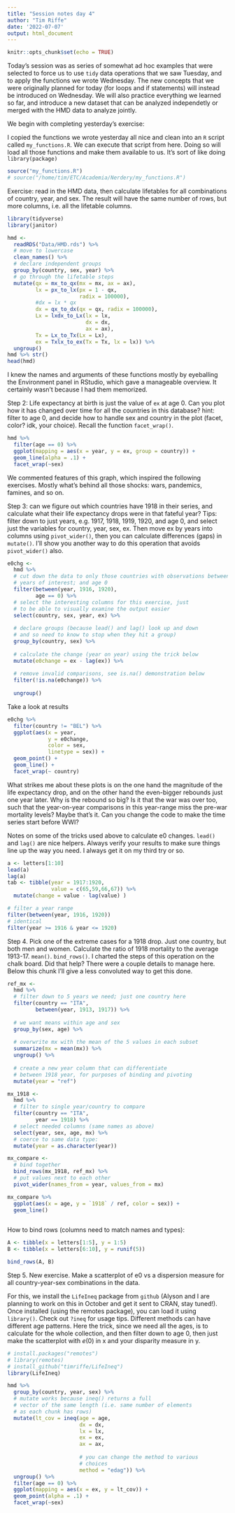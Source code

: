 ```yaml
---
title: "Session notes day 4"
author: "Tim Riffe"
date: '2022-07-07'
output: html_document
---
```


```r
knitr::opts_chunk$set(echo = TRUE)
```

Today's session was as series of somewhat ad hoc examples that were selected to force us to use `tidy` data operations that we saw Tuesday, and to apply the functions we wrote Wednesday. The new concepts that we were originally planned for today (for loops and if statements) will instead be introduced on Wednesday. We will also practice everything we learned so far, and introduce a new dataset that can be analyzed independetly or merged with the HMD data to analyze jointly.

We begin with completing yesterday's exercise:

I copied the functions we wrote yesterday all nice and clean into an `R` script called `my_functions.R`. We can execute that script from here. Doing so will load all those functions and make them available to us. It's sort of like doing `library(package)`
```r
source("my_functions.R")
# source("/home/tim/ETC/Academia/Nerdery/my_functions.R")
```

Exercise: read in the HMD data, then calculate lifetables for all combinations of country, year, and sex. The result will have the same number of rows, but more columns, i.e. all the lifetable columns.
```r
library(tidyverse)
library(janitor)

hmd <- 
  readRDS("Data/HMD.rds") %>% 
  # move to lowercase
  clean_names() %>% 
  # declare independent groups
  group_by(country, sex, year) %>% 
  # go through the lifetable steps
  mutate(qx = mx_to_qx(mx = mx, ax = ax),
         lx = px_to_lx(px = 1 - qx, 
                       radix = 100000),
         #dx = lx * qx
         dx = qx_to_dx(qx = qx, radix = 100000),
         Lx = lxdx_to_Lx(lx = lx, 
                         dx = dx, 
                         ax = ax),
         Tx = Lx_to_Tx(Lx = Lx),
         ex = Txlx_to_ex(Tx = Tx, lx = lx)) %>% 
  ungroup()
hmd %>% str()
head(hmd)
```
I knew the names and arguments of these functions mostly by eyeballing the Environment panel in RStudio, which gave a manageable overview. It certainly wasn't because I had them memorized.

Step 2: Life expectancy at birth is just the value of `ex` at age 0. Can you plot how it has changed over time for all the countries in this database? hint: filter to age 0, and decide how to handle sex and country in the plot (facet, color? idk, your choice). Recall the function `facet_wrap()`.

```r
hmd %>% 
  filter(age == 0) %>% 
  ggplot(mapping = aes(x = year, y = ex, group = country)) +
  geom_line(alpha = .1) +
  facet_wrap(~sex)
```
We commented features of this graph, which inspired the following exercises. Mostly what's behind all those shocks: wars, pandemics, famines, and so on.


Step 3: can we figure out which countries have 1918 in their series, and calculate what their life expectancy drops were in that fateful year? Tips:
filter down to just years, e.g. 1917, 1918, 1919, 1920, and age 0, and select just the variables for country, year, sex, ex. Then move ex by years into columns using `pivot_wider()`, then you can calculate differences (gaps) in `mutate()`. I'll show you another way to do this operation that avoids `pivot_wider()` also.

```r
e0chg <-
  hmd %>% 
  # cut down the data to only those countries with observations between the 
  # years of interest; and age 0
  filter(between(year, 1916, 1920),
         age == 0) %>% 
  # select the interesting columns for this exercise, just
  # to be able to visually examine the output easier
  select(country, sex, year, ex) %>% 
  
  # declare groups (because lead() and lag() look up and down 
  # and so need to know to stop when they hit a group)
  group_by(country, sex) %>% 
  
  # calculate the change (year on year) using the trick below
  mutate(e0change = ex - lag(ex)) %>% 
  
  # remove invalid comparisons, see is.na() demonstration below
  filter(!is.na(e0change)) %>% 
  
  ungroup()
```

Take a look at results
```r
e0chg %>% 
  filter(country != "BEL") %>% 
  ggplot(aes(x = year, 
             y = e0change, 
             color = sex,
             linetype = sex)) +
  geom_point() +
  geom_line() +
  facet_wrap(~ country)
```
What strikes me about these plots is on the one hand the magnitude of the life expectancy drop, and on the other hand the even-bigger rebounds just one year later. Why is the rebound so big? Is it that the war was over too, such that the year-on-year comparisons in this year-range miss the pre-war mortality levels? Maybe that's it. Can you change the code to make the time series start before WWI?

Notes on some of the tricks used above to calculate e0 changes. `lead()` and `lag()` are nice helpers. Always verify your results to make sure things line up the way you need. I always get it on my third try or so.
```r
a <- letters[1:10]
lead(a)
lag(a)
tab <- tibble(year = 1917:1920,
              value = c(65,59,66,67)) %>% 
  mutate(change = value - lag(value) ) 

# filter a year range
filter(between(year, 1916, 1920))
# identical
filter(year >= 1916 & year <= 1920)
```

Step 4. Pick one of the extreme cases for a 1918 drop. Just one country, but both men and women. Calculate the ratio of 1918 mortality to the average 1913-17. `mean()`. `bind_rows()`. I charted the steps of this operation on the chalk board. Did that help? There were a couple details to manage here. Below this chunk I'll give a less convoluted way to get this done.


```r
ref_mx <-
  hmd %>% 
  # filter down to 5 years we need; just one country here
  filter(country == "ITA",
         between(year, 1913, 1917)) %>% 
  
  # we want means within age and sex
  group_by(sex, age) %>% 
  
  # overwrite mx with the mean of the 5 values in each subset
  summarize(mx = mean(mx)) %>% 
  ungroup() %>% 
  
  # create a new year column that can differentiate
  # between 1918 year, for purposes of binding and pivoting
  mutate(year = "ref")

mx_1918 <-
  hmd %>% 
  # filter to single year/country to compare
  filter(country == "ITA",
         year == 1918) %>% 
  # select needed columns (same names as above)
  select(year, sex, age, mx) %>% 
  # coerce to same data type:
  mutate(year = as.character(year))

mx_compare <-
  # bind together
  bind_rows(mx_1918, ref_mx) %>% 
  # put values next to each other
  pivot_wider(names_from = year, values_from = mx)

mx_compare %>% 
  ggplot(aes(x = age, y = `1918` / ref, color = sex)) +
  geom_line()
 
```


How to bind rows (columns need to match names and types):
```r
A <- tibble(x = letters[1:5], y = 1:5)
B <- tibble(x = letters[6:10], y = runif(5))

bind_rows(A, B)
```

Step 5. New exercise. Make a scatterplot of e0 vs a dispersion measure for all country-year-sex combinations in the data.

For this, we install the `LifeIneq` package from `github` (Alyson and I are planning to work on this in October and get it sent to CRAN, stay tuned!). Once installed (using the remotes package), you can load it using `library()`. Check out `?ineq` for usage tips. Different methods can have different age patterns. Here the trick, since we need all the ages, is to calculate for the whole collection, and then filter down to age 0, then just make the scatterplot with $e(0)$ in x and your disparity measure in y.

```r
# install.packages("remotes")
# library(remotes)
# install_github("timriffe/LifeIneq")
library(LifeIneq)

hmd %>% 
  group_by(country, year, sex) %>% 
  # mutate works because ineq() returns a full 
  # vector of the same length (i.e. same number of elements
  # as each chunk has rows)
  mutate(lt_cov = ineq(age = age, 
                       dx = dx, 
                       lx = lx, 
                       ex = ex, 
                       ax = ax, 
                       
                       # you can change the method to various
                       # choices
                       method = "edag")) %>% 
  ungroup() %>% 
  filter(age == 0) %>% 
  ggplot(mapping = aes(x = ex, y = lt_cov)) +
  geom_point(alpha = .1) +
  facet_wrap(~sex)

```
